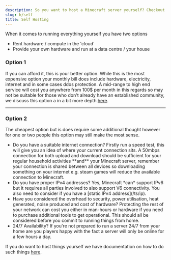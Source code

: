 ```yaml
---
description: So you want to host a Minecraft server yourself? Checkout your options and find the solution that suits your requirements.
slug: h/self
title: Self Hosting
---
```


When it comes to running everything yourself you have two options

<ul class="pl-5 list-disc">
    <li>Rent hardware / compute in the 'cloud'</li>
    <li>Provide your own hardware and run at a data centre / your house</li>
</ul>

### Option 1

If you can afford it, this is your better option. While this is the most expensive option your monthly bill does include hardware, electricity, internet and in some cases ddos protection. A mid-range to high end service will cost you anywhere from 100$ per month in this regards so may not be suitable for those who don't already have an established community, we discuss this option a in a bit more depth [here](/h/types#bare-metal--vds).

---

### Option 2

The cheapest option but is does require some additional thought however for one or two people this option may still make the most sense.

<ul class="pl-5 list-disc">
    <li>Do you have a suitable internet connection? Firstly run a speed test, this will give you an idea of where your current connection sits. A 50mbps connection for both upload and download should be sufficient for your regular household activities **and** your Minecraft server, remember your connection is shared between all devices so downloading something on your internet e.g. steam games will reduce the available connection to Minecraft.</li>
    <li>Do you have proper IPv4 addresses? Yes, Minecraft *can* support IPv6 but it requires all parties involved to also support V6 connectivity. You also need to consider if you have a [static IPv4 address](/ts/ip).</li>
    <li>Have you considered the overhead to security, power utilisation, heat generated, noise produced and cost of hardware? Protecting the rest of your network can cost you either in man-hours or hardware if you need to purchase additional tools to get operational. This should all be considered before you commit to running things from home.</li>
    <li>24/7 Availability? If you're not prepared to run a server 24/7 from your home are you players happy with the fact a server will only be online for a few hours a day.</li>
</ul>

If you do want to host things yourself we have documentation on how to do such things [here](/guides/self-host).
